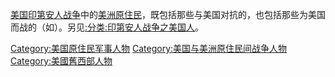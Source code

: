 [[美国|美国]][[北美印第安战争|印第安人战争]]中的[[美国美洲原住民|美洲原住民]]，既包括那些与美国对抗的，也包括那些为美国而战的（如{{link-en|美军印第安人侦察兵|United States Army Indian Scouts}}）。另见[[:分类:印第安人战争之美国人|:分类:印第安人战争之美国人]]。

[[Category:美国原住民军事人物|Category:美国原住民军事人物]]
[[Category:美国与美洲原住民间战争人物|Category:美国与美洲原住民间战争人物]]
[[Category:美國舊西部人物|Category:美國舊西部人物]]